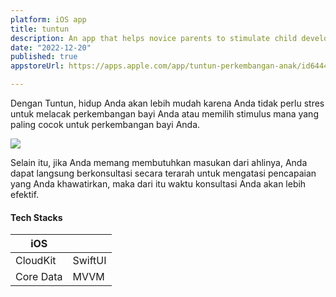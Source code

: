 ```yaml
---
platform: iOS app
title: tuntun
description: An app that helps novice parents to stimulate child development according to the general milestone that has tracking, milestone information, and action plan recommendation that are safe and valid.
date: "2022-12-20"
published: true
appstoreUrl: https://apps.apple.com/app/tuntun-perkembangan-anak/id6444361388

---
```


Dengan Tuntun, hidup Anda akan lebih mudah karena Anda tidak perlu stres untuk melacak perkembangan bayi Anda atau memilih stimulus mana yang paling cocok untuk perkembangan bayi Anda.

![](https://azgiwpdzokgesofpzclb.supabase.co/storage/v1/object/public/public/images/tuntun.png?t=2023-06-15T16%3A05%3A00.128Z)

Selain itu, jika Anda memang membutuhkan masukan dari ahlinya, Anda dapat langsung berkonsultasi secara terarah untuk mengatasi pencapaian yang Anda khawatirkan, maka dari itu waktu konsultasi Anda akan lebih efektif.
<br />
#### Tech Stacks
| iOS     | |
| ----------- | ----------- |
| CloudKit      | SwiftUI       |
| Core Data      |  MVVM      |
